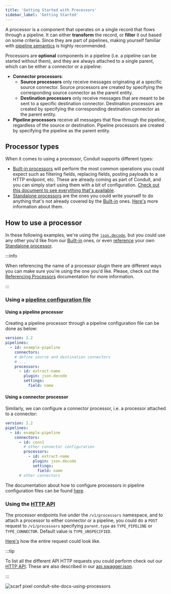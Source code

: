```yaml
---
title: 'Getting Started with Processors'
sidebar_label: 'Getting Started'
---
```



A processor is a component that operates on a single record that flows through a pipeline. It can either **transform** the record, or **filter** it out based on some criteria. Since they are part of pipelines, making
yourself familiar with [pipeline semantics](/docs/core-concepts/pipeline-semantics) is highly recommended.

<PipelineExample />

Processors are **optional** components in a pipeline (i.e. a pipeline can be started without them), and they are always
attached to a single parent, which can be either a connector or a pipeline:

- **Connector processors**:
  - **Source processors** only receive messages originating at a specific source connector. Source
   processors are created by specifying the corresponding source connector as the parent entity.
   - **Destination processors** only receive messages that are meant to be sent to a specific
   destination connector. Destination processors are created by specifying the corresponding destination connector as
   the parent entity.
- **Pipeline processors** receive all messages that flow through the pipeline, regardless of the
   source or destination. Pipeline processors are created by specifying the pipeline as the parent entity.


## Processor types

When it comes to using a processor, Conduit supports different types:

- [Built-in processors](/docs/using/processors/builtin) will perform the most common operations you could expect such as filtering fields, replacing fields, posting payloads to a HTTP endpoint, etc. These are already coming as part of Conduit, and you can simply start using them with a bit of configuration. [Check out this document to see everything that's available](/docs/using/processors/builtin).
- [Standalone processors](/docs/developing/processors) are the ones you could write yourself to do anything that's not already covered by the [Built-in](/docs/using/processors/builtin) ones. [Here's](/docs/developing/processors) more information about them.

## How to use a processor

In these following examples, we're using the [`json.decode`](/docs/using/processors/builtin/json.decode), but you could use any other you'd like from our [Built-in](/docs/using/processors/builtin/) ones, or even [reference](/docs/using/processors/referencing) your own [Standalone processor](/docs/developing/processors).  

:::info

When referencing the name of a processor plugin there are different ways you can make sure you're using the one you'd like. Please, check out the [Referencing Processors](/docs/using/processors/referencing) documentation for more information.

:::


### Using a [pipeline configuration file](/docs/using/pipelines/configuration-file)

#### Using a pipeline processor

Creating a pipeline processor through a pipeline configuration file can be done as below:

```yaml
version: 2.2
pipelines:
  - id: example-pipeline
    connectors:
    # define source and destination connectors
    # ...
    processors:
      - id: extract-name
        plugin: json.decode
        settings:
          field: name
```

#### Using a connector processor

Similarly, we can configure a connector processor, i.e. a processor attached to a connector:

```yaml
version: 2.2
pipelines:
  - id: example-pipeline
    connectors:
      - id: conn1
        # other connector configuration
        processors:
          - id: extract-name
            plugin: json.decode
            settings:
              field: name
      # other connectors
```

The documentation about how to configure processors in pipeline configuration files can be found [here](/docs/using/pipelines/configuration-file#processor).

### Using the [HTTP API](/api#get-/v1/processors)

The processor endpoints live under the `/v1/processors` namespace, and to attach a processor to either connector or a pipeline, you could do a `POST` request to `/v1/processors` specifying `parent.type` as `TYPE_PIPELINE` or `TYPE_CONNECTOR`. Default value is `TYPE_UNSPECIFIED`. 

[Here's](/api#post-/v1/processors) how the entire request could look like.


:::tip

To list all the different API HTTP requests you could perform check out our [HTTP API](/api). These are also described in our [api.swagger.json](https://github.com/ConduitIO/conduit/blob/main/pkg/web/openapi/swagger-ui/api/v1/api.swagger.json).

:::

![scarf pixel conduit-site-docs-using-processors](https://static.scarf.sh/a.png?x-pxid=02ff4382-6501-4410-b523-fa8e7f879b00)